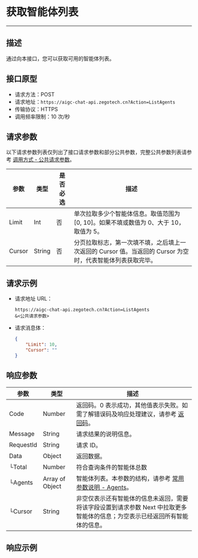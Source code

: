 # 获取智能体列表

---

##  描述

通过向本接口，您可以获取可用的智能体列表。

## 接口原型

- 请求方法：POST
- 请求地址：`https://aigc-chat-api.zegotech.cn?Action=ListAgents`
- 传输协议：HTTPS
- 调用频率限制：10 次/秒

## 请求参数

以下请求参数列表仅列出了接口请求参数和部分公共参数，完整公共参数列表请参考 [调用方式 - 公共请求参数](./../Accessing%20Server%20APIs.mdx#公共请求参数)。

| 参数               | 类型   | 是否必选 | 描述             |
|------------------|------|------|-------------------------|
| Limit          | Int | 否    | 单次拉取多少个智能体信息。取值范围为 [0, 10]。如果不填或数值为 0、大于 10，取值为 5。 |
| Cursor | String | 否    | 分页拉取标志，第一次填不填，之后填上一次返回的 Cursor 值。当返回的 Cursor 为空时，代表智能体列表获取完毕。     |

## 请求示例

- 请求地址 URL：

    ```https
    https://aigc-chat-api.zegotech.cn?Action=ListAgents
    &<公共请求参数>
    ```

- 请求消息体：

    ```json
    {
        "Limit": 10,
        "Cursor": ""
    }

## 响应参数

| 参数 | 类型 | 描述 |
|------|------|------|
| Code | Number | 返回码。0 表示成功，其他值表示失败。如需了解错误码及响应处理建议，请参考 [返回码](./../Return%20codes.mdx)。 |
| Message | String | 请求结果的说明信息。 |
| RequestId | String | 请求 ID。 |
| Data | Object | 返回数据。 |
| └Total | Number | 符合查询条件的智能体总数|
| └Agents | Array of Object | 智能体列表。本参数的结构，请参考 [常用参数说明 - Agents](./../Common%20Parameter%20Description.mdx#agents)。 | 
| └Cursor | String | 非空仅表示还有智能体的信息未返回，需要将该字段设置到请求参数 Next 中拉取更多智能体的信息；为空表示已经返回所有智能体的信息。 |

## 响应示例

```json

```